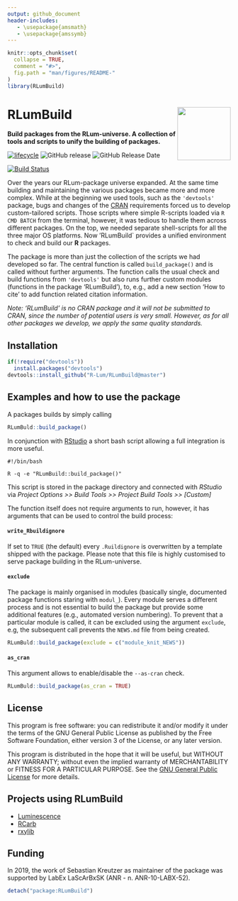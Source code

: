 ```yaml
---
output: github_document
header-includes:
   - \usepackage{amsmath}
   - \usepackage{amssymb}
---
```

<!-- README.md was auto-generated by README.Rmd. Please DO NOT edit by hand!-->

```r
knitr::opts_chunk$set(
  collapse = TRUE,
  comment = "#>",
  fig.path = "man/figures/README-"
)
library(RLumBuild)
```

# RLumBuild <img width=120px src="man/figures/RLumBuild-logo.svg" align="right" />

**Build packages from the RLum-universe. A collection of tools and scripts to unify the building of packages.**

[![lifecycle](https://img.shields.io/badge/lifecycle-experimental-orange.svg)](https://www.tidyverse.org/lifecycle/#experimental)
![GitHub release](https://img.shields.io/github/release/RLum/RLumBuild.svg)
![GitHub Release Date](https://img.shields.io/github/release-date/RLum/RLumBuild.svg)

[![Build Status](https://travis-ci.org/R-Lum/RLumBuild.svg?branch=master)](https://travis-ci.org/R-Lum/RLumBuild)

Over the years our RLum-package universe expanded. At the same time building and maintaining the various packages became more and more complex. While at the beginning we used tools, such as the `'devtools'` package, bugs and changes of the [CRAN](https://r-project.org) requirements forced us to develop custom-tailored scripts. Those scripts where simple R-scripts loaded via `R CMD BATCH` from the terminal, however, it was tedious to handle them across different packages. On the top, we needed separate shell-scripts for all the three major OS platforms. Now 'RLumBuild` provides a unified environment to check and build our **R** packages. 

The package is more than just the collection of the scripts we had developed so far. The central function is called `build_package()` and is called without further arguments. The function calls the usual check and build functions from `'devtools'` but also runs
further custom modules (functions in the package 'RLumBuild'), to, e.g., add a new section 'How to cite' to 
add function related citation information. 

*Note: 'RLumBuild' is no CRAN package and it will not be submitted to CRAN, since the number of potential 
users is very small. However, as for all other packages we develop, we apply the same quality standards.* 

## Installation

```r
if(!require("devtools"))
  install.packages("devtools")
devtools::install_github("R-Lum/RLumBuild@master")
```

## Examples and how to use the package

A packages builds by simply calling 

```r
RLumBuld::build_package()
```

In conjunction with [RStudio](https://www.rstudio.com/products/rstudio/download/) a 
short bash script allowing a full integration is more useful. 

```{}
#!/bin/bash

R -q -e "RLumBuild::build_package()"
```

This script is stored in the package directory and connected with *RStudio* via 
*Project Options >> Build Tools >> Project Build Tools >> [Custom]*

The function itself does not require arguments to run, however, it has arguments that 
can be used to control the build process:  

#### `  write_Rbuildignore`

If set to `TRUE` (the default) every `.Ruildignore` is overwritten by a template shipped
with the package. Please note that this file is highly customised to serve package building 
in the RLum-universe.

#### `exclude`

The package is mainly organised in modules (basically single, documented package functions
staring with `modul_`). Every module serves a different process and is not essential 
to build the package but provide some additional features (e.g., automated version numbering). 
To prevent that a particular module is called, it can be excluded using the argument `exclude`, 
e.g, the subsequent call prevents the `NEWS.md` file from being created. 

```r
RLumBuld::build_package(exclude = c("module_knit_NEWS"))
```

#### `as_cran`

This argument allows to enable/disable the `--as-cran` check.

```r
RLumBuld::build_package(as_cran = TRUE)
```

## License

This program is free software: you can redistribute it and/or modify
it under the terms of the GNU General Public License as published by
the Free Software Foundation, either version 3 of the License, or
any later version.

 This program is distributed in the hope that it will be useful,
 but WITHOUT ANY WARRANTY; without even the implied warranty of
 MERCHANTABILITY or FITNESS FOR A PARTICULAR PURPOSE.  See the
 [GNU General Public License](https://github.com/R-Lum/RLumBuild/blob/master/LICENSE) for more details.

## Projects using RLumBuild

* [Luminescence](https://github.com/R-Lum/Luminescence)
* [RCarb](https://github.com/R-Lum/RCarb)
* [rxylib](https://github.com/R-Lum/rxylib)

## <span class="glyphicon glyphicon-euro"></span> Funding

In 2019, the work of Sebastian Kreutzer as maintainer of the package was supported
by LabEx LaScArBxSK (ANR - n. ANR-10-LABX-52).


```r
detach("package:RLumBuild")
```